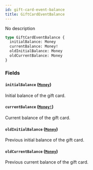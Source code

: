 ```yaml
---
id: gift-card-event-balance
title: GiftCardEventBalance
---
```


No description

```graphql
type GiftCardEventBalance {
  initialBalance: Money
  currentBalance: Money!
  oldInitialBalance: Money
  oldCurrentBalance: Money
}
```

### Fields

#### `initialBalance` ([`Money`](/docs/developer/api-reference/objects/money))

Initial balance of the gift card.

#### `currentBalance` ([`Money!`](/docs/developer/api-reference/objects/money))

Current balance of the gift card.

#### `oldInitialBalance` ([`Money`](/docs/developer/api-reference/objects/money))

Previous initial balance of the gift card.

#### `oldCurrentBalance` ([`Money`](/docs/developer/api-reference/objects/money))

Previous current balance of the gift card.
